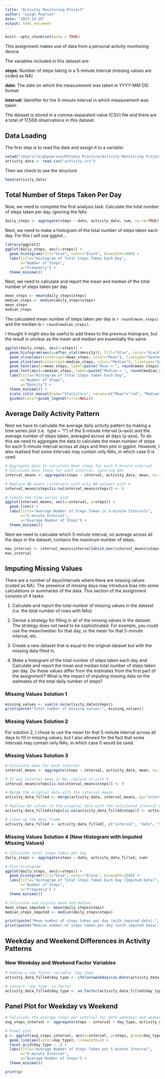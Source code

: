 ```yaml
---
title: "Activity Monitoring Project"
author: "Leigh Pearson"
date: "2023-10-20"
output: html_document
---
```


```r
knitr::opts_chunk$set(echo = TRUE)
```
This assignment makes use of data from a personal activity monitoring device. 

The variables included in this dataset are:

**steps:** Number of steps taking in a 5-minute interval (missing values are coded as NA)

**date:** The date on which the measurement was taken in YYYY-MM-DD format

**interval:** Identifier for the 5-minute interval in which measurement was taken

The dataset is stored in a comma-separated-value (CSV) file and there are a total of 17,568 observations in this dataset.

## Data Loading

The first step is to read the date and assign it to a variable:

```r
setwd("/Users/leighpearson/RStudio Practice/Activity Monitoring Project/RepData_PeerAssessment1")
activity_data <- read.csv("activity.csv")
```

Then we check to see the structure

```r
head(activity_data)
```

## Total Number of Steps Taken Per Day
Now, we need to complete the first analysis task: Calculate the total number of steps taken per day, ignoring the NAs

```r
daily_steps <- aggregate(steps ~ date, activity_data, sum, na.rm=TRUE)
```

Next, we need to make a histogram of the total number of steps taken each day. For this I will use ggplot...

```r
library(ggplot2)
ggplot(daily_steps, aes(x=steps)) +
  geom_histogram(fill="blue", color="black", binwidth=1000) +
  labs(title="Histogram of Total Steps Taken Each Day",
       x="Number of Steps",
       y="Frequency") +
  theme_minimal()
```

Next, we need to calculate and report the mean and median of the total number of steps taken per day

```r
mean_steps <- mean(daily_steps$steps)
median_steps <- median(daily_steps$steps)
mean_steps
median_steps
```

The calculated mean number of steps taken per day is `r round(mean_steps)` and the median is `r round(median_steps)`.

I thought it might also be useful to add these to the previous histogram, but the result is unclear as the mean and median are essentially the same

```r
ggplot(daily_steps, aes(x=steps)) +
  geom_histogram(aes(y=after_stat(density)), fill="blue", color="black", binwidth=1000) +
  geom_vline(aes(xintercept=mean_steps, color="Mean"), linetype="dashed", linewidth=1) +
  geom_vline(aes(xintercept=median_steps, color="Median"), linetype="dashed", linewidth=1) +
  geom_text(aes(x=mean_steps, label=paste("Mean = ", round(mean_steps))), y=0.02, vjust=-1, color="red", size=4) +
  geom_text(aes(x=median_steps, label=paste("Median = ", round(median_steps))), y=0.02, vjust=-1, color="green", size=4) +
  labs(title="Histogram of Total Steps Taken Each Day",
       x="Number of Steps",
       y="Density") +
  theme_minimal() +
  scale_color_manual(name="Statistics", values=c("Mean"="red", "Median"="green")) +
  guides(color=guide_legend(title=NULL))
```

## Average Daily Activity Pattern
Next we have to calculate the average daily activity pattern by making a time series plot (i.e. 
type = "l") of the 5-minute interval (x-axis) and the average number of steps taken, averaged across all days (y-axis). To do this we need to aggregate the data to calculate the mean number of steps for each 5-minute interval across all days and then plot in ggplot. However, I also realised that some intervals may contain only NAs, in which case 0 is used.

```r
# Aggregate data to calculate mean steps for each 5-minute interval
# Calculate mean steps for each interval, ignoring NAs
interval_means <- aggregate(steps ~ interval, activity_data, mean, na.rm=TRUE)

# Replace NA means (intervals with only NA values) with 0
interval_means$steps[is.na(interval_means$steps)] <- 0

# Create the time series plot
ggplot(interval_means, aes(x=interval, y=steps)) +
  geom_line() +
  labs(title="Average Number of Steps Taken in 5-minute Intervals",
       x="5-minute Interval",
       y="Average Number of Steps") +
  theme_minimal()
```

Next we need to calculate which 5-minute interval, on average across all the days in the dataset, contains the maximum number of steps.

```r
max_interval <- interval_means$interval[which.max(interval_means$steps)]
max_interval
```

## Imputing Missing Values
There are a number of days/intervals where there are missing values (coded as NA). The presence of missing days may introduce bias into some calculations or summaries of the data. This section of the assignment consists of 4 tasks:

1. Calculate and report the total number of missing values in the dataset (i.e. the total number of rows with NAs)

2. Devise a strategy for filling in all of the missing values in the dataset. The strategy does not need to be sophisticated. For example, you could use the mean/median for that day, or the mean for that 5-minute interval, etc.

3. Create a new dataset that is equal to the original dataset but with the missing data filled in.

4. Make a histogram of the total number of steps taken each day and Calculate and report the mean and median total number of steps taken per day. Do these values differ from the estimates from the first part of the assignment? What is the impact of imputing missing data on the estimates of the total daily number of steps?

### Missing Values Solution 1

```r
missing_values <- sum(is.na(activity_data$steps))
print(paste("Total number of missing values:", missing_values))
```

### Missing Values Solution 2 
For solution 2, I chose to use the mean for that 5-minute interval across all days to fill in missing values, but I also allowed for the fact that some intervals may contain only NAs, in which case 0 would be used.

### Missing Values Solution 3
```r
# Calculate mean for each interval
interval_means <- aggregate(steps ~ interval, activity_data, mean, na.rm=TRUE)

# If any interval mean is NA, replace it with 0
interval_means$steps[is.na(interval_means$steps)] <- 0

# Merge the original data with the interval means
activity_data_filled <- merge(activity_data, interval_means, by="interval", suffixes=c("", ".mean"))

# Replace NA values in the original data with the calculated interval means
activity_data_filled$steps[is.na(activity_data_filled$steps)] <- activity_data_filled$steps.mean[is.na(activity_data_filled$steps)]

# Clean up the data frame
activity_data_filled <- activity_data_filled[, c("interval", "date", "steps")]
```

### Missing Values Solution 4 (New Histogram with Imputed Missing Values)

```r
# Calculate total steps taken per day
daily_steps <- aggregate(steps ~ date, activity_data_filled, sum)

# Plot histogram
ggplot(daily_steps, aes(x=steps)) +
  geom_histogram(fill="blue", color="black", binwidth=1000) +
  labs(title="Histogram of Total Steps Taken Each Day (Imputed Data)",
       x="Number of Steps",
       y="Frequency") +
  theme_minimal()

# Calculate and display mean and median
mean_steps_imputed <- mean(daily_steps$steps)
median_steps_imputed <- median(daily_steps$steps)

print(paste("Mean number of steps taken per day (with imputed data):", round(mean_steps_imputed)))
print(paste("Median number of steps taken per day (with imputed data):", round(median_steps_imputed)))
```

## Weekday and Weekend Differences in Activity Patterns

### New Weekday and Weekend Factor Variables

```r
# Adding a new factor variable 'day_type'
activity_data_filled$day_type <- ifelse(weekdays(as.Date(activity_data_filled$date)) %in% c("Saturday", "Sunday"), "weekend", "weekday")

# Convert 'day_type' to factor
activity_data_filled$day_type <- as.factor(activity_data_filled$day_type)
```

## Panel Plot for Weekday vs Weekend

```r
# Calculate the average steps per interval for both weekdays and weekends
avg_steps_interval <- aggregate(steps ~ interval + day_type, activity_data_filled, mean)

# Panel plot
p <- ggplot(avg_steps_interval, aes(x=interval, y=steps, group=day_type)) +
  geom_line(aes(color=day_type), linewidth=1) +
  facet_grid(day_type ~ .) +
  labs(title="Average Number of Steps Taken per 5-minute Interval",
       x="5-minute Interval",
       y="Average Number of Steps") +
  theme_minimal()

print(p)
```

